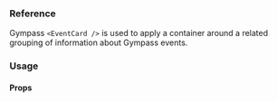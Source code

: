 ### Reference

Gympass `<EventCard />` is used to apply a container around a related
grouping of information about Gympass events.

### Usage

<ExpoSnack id="@gympass/yoga-event-card" theme="light" />

#### Props

<PropsTable component="EventCard" platform="native" />
